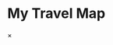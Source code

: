 # My Travel Map

<div id="map"></div>
<div id="country-modal" class="modal" style={{display:'none'}}>
  <div class="modal-content">
    <span class="close">&times;</span>
    <h2 id="modal-title"></h2>
    <p id="modal-desc"></p>
    <div id="modal-images"></div>
  </div>
</div>

<style jsx global>{`
html, body, #map {
  height: 100%;
  margin: 0;
  padding: 0;
  font-family: 'Segoe UI', Arial, sans-serif;
}
#map {
  width: 100vw;
  height: 100vh;
  z-index: 1;
}
.leaflet-container {
  border-radius: 18px;
  box-shadow: 0 4px 24px rgba(0,0,0,0.08);
}
.modal {
  position: fixed; top: 0; left: 0; width: 100vw; height: 100vh;
  background: rgba(0,0,0,0.4); display: flex; align-items: center; justify-content: center;
  z-index: 1000;
}
.modal-content {
  background: #fff; border-radius: 18px; padding: 2em; max-width: 400px; width: 90vw;
  box-shadow: 0 4px 24px rgba(0,0,0,0.18);
  text-align: center;
  position: relative;
}
.modal-content img {
  width: 100px; height: 70px; object-fit: cover; border-radius: 12px; margin: 0.5em;
  transition: transform 0.2s;
}
.modal-content img:hover {
  transform: scale(1.08) rotate(-2deg);
}
.close {
  position: absolute; right: 1.5em; top: 1.5em; font-size: 2em; cursor: pointer;
}
.leaflet-interactive.visited {
  fill: #4fd1c5 !important;
  stroke: #319795 !important;
  filter: drop-shadow(0 0 6px #81e6d9);
  cursor: pointer;
  transition: fill 0.2s, filter 0.2s;
}
.leaflet-interactive.visited:hover {
  fill: #38b2ac !important;
  filter: drop-shadow(0 0 12px #81e6d9);
}
`}</style>

<script src="https://unpkg.com/leaflet/dist/leaflet.js"></script>
<link rel="stylesheet" href="https://unpkg.com/leaflet/dist/leaflet.css" />

<script>
const travelData = {
  US: { description: "Explored the US east coast, from NYC to Miami. Loved the diversity and food!", images: ["/images/us.jpg"] },
  DK: { description: "Home country! Copenhagen is always cozy.", images: ["/images/dk.jpg"] },
  SE: { description: "Sweden: Fika, forests, and friendly people.", images: ["/images/se.jpg"] },
  NO: { description: "Norway: Fjords and midnight sun.", images: ["/images/no.jpg"] },
  FI: { description: "Finland: Saunas and lakes.", images: ["/images/fi.jpg"] },
  DE: { description: "Germany: Berlin's history and great bread.", images: ["/images/de.jpg"] },
  FR: { description: "France: Paris, croissants, and the Eiffel Tower.", images: ["/images/fr.jpg"] },
  NL: { description: "Netherlands: Biking in Amsterdam.", images: ["/images/nl.jpg"] },
  BE: { description: "Belgium: Waffles and medieval towns.", images: ["/images/be.jpg"] },
  IT: { description: "Italy: Pizza, pasta, and history everywhere.", images: ["/images/it.jpg"] },
  ES: { description: "Spain: Tapas and sunny beaches.", images: ["/images/es.jpg"] },
  PT: { description: "Portugal: Lisbon's hills and custard tarts.", images: ["/images/pt.jpg"] },
  GR: { description: "Greece: Islands, ruins, and amazing food.", images: ["/images/gr.jpg"] },
  CZ: { description: "Czechia: Prague's old town.", images: ["/images/cz.jpg"] },
  AT: { description: "Austria: Vienna's coffee culture.", images: ["/images/at.jpg"] },
  CH: { description: "Switzerland: Alps and chocolate.", images: ["/images/ch.jpg"] },
  PL: { description: "Poland: Krakow and hearty food.", images: ["/images/pl.jpg"] },
  TR: { description: "Turkey: Istanbul's bazaars.", images: ["/images/tr.jpg"] },
  UK: { description: "UK: London, tea, and rainy days.", images: ["/images/uk.jpg"] },
  IE: { description: "Ireland: Green hills and pubs.", images: ["/images/ie.jpg"] },
  HU: { description: "Hungary: Budapest's baths.", images: ["/images/hu.jpg"] },
  SK: { description: "Slovakia: Castles and mountains.", images: ["/images/sk.jpg"] },
  SI: { description: "Slovenia: Lake Bled.", images: ["/images/si.jpg"] },
  HR: { description: "Croatia: Adriatic coast.", images: ["/images/hr.jpg"] },
  BA: { description: "Bosnia: Sarajevo's history.", images: ["/images/ba.jpg"] },
  RS: { description: "Serbia: Belgrade nightlife.", images: ["/images/rs.jpg"] },
  AL: { description: "Albania: Riviera and bunkers.", images: ["/images/al.jpg"] },
  MK: { description: "North Macedonia: Skopje's statues.", images: ["/images/mk.jpg"] },
  BG: { description: "Bulgaria: Sofia and Black Sea.", images: ["/images/bg.jpg"] },
  RO: { description: "Romania: Dracula's castles.", images: ["/images/ro.jpg"] },
  UA: { description: "Ukraine: Kyiv and Lviv.", images: ["/images/ua.jpg"] },
  LT: { description: "Lithuania: Vilnius old town.", images: ["/images/lt.jpg"] },
  LV: { description: "Latvia: Riga's art nouveau.", images: ["/images/lv.jpg"] },
  EE: { description: "Estonia: Tallinn's tech scene.", images: ["/images/ee.jpg"] },
  GE: { description: "Georgia: Tbilisi and khachapuri.", images: ["/images/ge.jpg"] },
  AM: { description: "Armenia: Yerevan and monasteries.", images: ["/images/am.jpg"] },
  AZ: { description: "Azerbaijan: Baku's flame towers.", images: ["/images/az.jpg"] },
  IL: { description: "Israel: Jerusalem and Tel Aviv.", images: ["/images/il.jpg"] },
  EG: { description: "Egypt: Pyramids and Nile.", images: ["/images/eg.jpg"] },
  JP: { description: "Japan: Tokyo, sushi, and temples.", images: ["/images/jp.jpg"] },
  KR: { description: "South Korea: Seoul and street food.", images: ["/images/kr.jpg"] },
  VN: { description: "Vietnam: Hanoi and Ha Long Bay.", images: ["/images/vn.jpg"] },
  TH: { description: "Thailand: Bangkok and beaches.", images: ["/images/th.jpg"] },
  SG: { description: "Singapore: Skyscrapers and hawker food.", images: ["/images/sg.jpg"] },
  MY: { description: "Malaysia: Kuala Lumpur and rainforests.", images: ["/images/my.jpg"] },
  CU: { description: "Cuba: Havana's old cars.", images: ["/images/cu.jpg"] }
};
const visited = Object.keys(travelData);

const map = L.map('map').setView([20, 0], 2);
L.tileLayer('https://{s}.basemaps.cartocdn.com/light_all/{z}/{x}/{y}{r}.png', {
  attribution: '&copy; OpenStreetMap &copy; CartoDB',
  maxZoom: 19
}).addTo(map);
fetch('https://raw.githubusercontent.com/datasets/geo-countries/master/data/countries.geojson')
  .then(res => res.json())
  .then(geojson => {
    L.geoJSON(geojson, {
      style: feature => ({
        fillColor: visited.includes(feature.properties.ISO_A2) ? '#4fd1c5' : '#e2e8f0',
        color: visited.includes(feature.properties.ISO_A2) ? '#319795' : '#cbd5e1',
        weight: 1,
        fillOpacity: visited.includes(feature.properties.ISO_A2) ? 0.8 : 0.2,
        className: visited.includes(feature.properties.ISO_A2) ? 'visited' : ''
      }),
      onEachFeature: (feature, layer) => {
        const code = feature.properties.ISO_A2;
        if (visited.includes(code)) {
          layer.on('click', () => showModal(code));
        }
      }
    }).addTo(map);
  });
function showModal(code) {
  const data = travelData[code];
  if (!data) return;
  document.getElementById('modal-title').textContent = code;
  document.getElementById('modal-desc').textContent = data.description;
  const imagesDiv = document.getElementById('modal-images');
  imagesDiv.innerHTML = '';
  data.images.forEach(url => {
    const img = document.createElement('img');
    img.src = url;
    imagesDiv.appendChild(img);
  });
  document.getElementById('country-modal').style.display = 'flex';
}
document.querySelector('.close').onclick = () => {
  document.getElementById('country-modal').style.display = 'none';
};
window.onclick = e => {
  if (e.target.id === 'country-modal') document.getElementById('country-modal').style.display = 'none';
};
</script> 